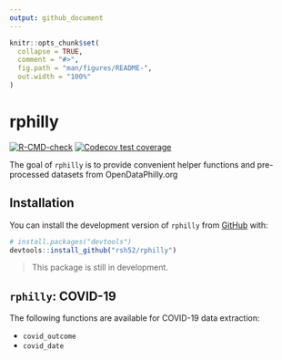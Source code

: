 ```yaml
---
output: github_document
---
```


<!-- README.md is generated from README.Rmd. Please edit that file -->

```r
knitr::opts_chunk$set(
  collapse = TRUE,
  comment = "#>",
  fig.path = "man/figures/README-",
  out.width = "100%"
)
```

# rphilly

<!-- badges: start -->
[![R-CMD-check](https://github.com/rsh52/rphilly/workflows/R-CMD-check/badge.svg)](https://github.com/rsh52/rphilly/actions)
[![Codecov test coverage](https://codecov.io/gh/rsh52/rphilly/branch/master/graph/badge.svg)](https://codecov.io/gh/rsh52/rphilly?branch=master)
<!-- badges: end -->

The goal of `rphilly` is to provide convenient helper functions and pre-processed datasets from OpenDataPhilly.org

## Installation

You can install the development version of `rphilly` from [GitHub](https://github.com/) with:

``` r
# install.packages("devtools")
devtools::install_github("rsh52/rphilly")
```

> This package is still in development.

## `rphilly`: COVID-19

The following functions are available for COVID-19 data extraction:

- `covid_outcome`
- `covid_date`
